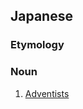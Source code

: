 ==Japanese==
{{ja-kanjitab|さい|りん|は|yomi=on}}

===Etymology===
{{suffix|再臨|派|t1=second coming|t2=group|lang=ja|sort=さいりんは}}

===Noun===
{{ja-noun|さいりんは}}

# {{lb|ja|Christianity|sort=さいりんは}} [[Adventist]]s